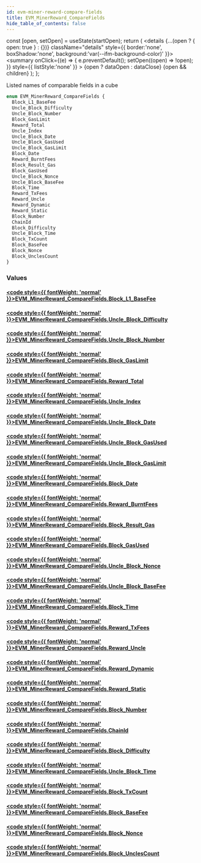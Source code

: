 ```yaml
---
id: evm-miner-reward-compare-fields
title: EVM_MinerReward_CompareFields
hide_table_of_contents: false
---
```







  const [open, setOpen] = useState(startOpen);
  return (
    <details {...(open ? { open: true } : {})} className="details" style={{ border:'none', boxShadow:'none', background:'var(--ifm-background-color)' }}>
      <summary
        onClick={(e) => {
          e.preventDefault();
          setOpen((open) => !open);
        }}
        style={{ listStyle:'none' }}
      >
      {open ? dataOpen : dataClose}
      </summary>
      {open && children}
    </details>
  );
};










Listed names of comparable fields in a cube


```graphql
enum EVM_MinerReward_CompareFields {
  Block_L1_BaseFee
  Uncle_Block_Difficulty
  Uncle_Block_Number
  Block_GasLimit
  Reward_Total
  Uncle_Index
  Uncle_Block_Date
  Uncle_Block_GasUsed
  Uncle_Block_GasLimit
  Block_Date
  Reward_BurntFees
  Block_Result_Gas
  Block_GasUsed
  Uncle_Block_Nonce
  Uncle_Block_BaseFee
  Block_Time
  Reward_TxFees
  Reward_Uncle
  Reward_Dynamic
  Reward_Static
  Block_Number
  ChainId
  Block_Difficulty
  Uncle_Block_Time
  Block_TxCount
  Block_BaseFee
  Block_Nonce
  Block_UnclesCount
}
```




### Values

#### [<code style={{ fontWeight: 'normal' }}>EVM_MinerReward_CompareFields.<b>Block_L1_BaseFee</b></code>](#)  
> 
> 
> 
> 

#### [<code style={{ fontWeight: 'normal' }}>EVM_MinerReward_CompareFields.<b>Uncle_Block_Difficulty</b></code>](#)  
> 
> 
> 
> 

#### [<code style={{ fontWeight: 'normal' }}>EVM_MinerReward_CompareFields.<b>Uncle_Block_Number</b></code>](#)  
> 
> 
> 
> 

#### [<code style={{ fontWeight: 'normal' }}>EVM_MinerReward_CompareFields.<b>Block_GasLimit</b></code>](#)  
> 
> 
> 
> 

#### [<code style={{ fontWeight: 'normal' }}>EVM_MinerReward_CompareFields.<b>Reward_Total</b></code>](#)  
> 
> 
> 
> 

#### [<code style={{ fontWeight: 'normal' }}>EVM_MinerReward_CompareFields.<b>Uncle_Index</b></code>](#)  
> 
> 
> 
> 

#### [<code style={{ fontWeight: 'normal' }}>EVM_MinerReward_CompareFields.<b>Uncle_Block_Date</b></code>](#)  
> 
> 
> 
> 

#### [<code style={{ fontWeight: 'normal' }}>EVM_MinerReward_CompareFields.<b>Uncle_Block_GasUsed</b></code>](#)  
> 
> 
> 
> 

#### [<code style={{ fontWeight: 'normal' }}>EVM_MinerReward_CompareFields.<b>Uncle_Block_GasLimit</b></code>](#)  
> 
> 
> 
> 

#### [<code style={{ fontWeight: 'normal' }}>EVM_MinerReward_CompareFields.<b>Block_Date</b></code>](#)  
> 
> 
> 
> 

#### [<code style={{ fontWeight: 'normal' }}>EVM_MinerReward_CompareFields.<b>Reward_BurntFees</b></code>](#)  
> 
> 
> 
> 

#### [<code style={{ fontWeight: 'normal' }}>EVM_MinerReward_CompareFields.<b>Block_Result_Gas</b></code>](#)  
> 
> 
> 
> 

#### [<code style={{ fontWeight: 'normal' }}>EVM_MinerReward_CompareFields.<b>Block_GasUsed</b></code>](#)  
> 
> 
> 
> 

#### [<code style={{ fontWeight: 'normal' }}>EVM_MinerReward_CompareFields.<b>Uncle_Block_Nonce</b></code>](#)  
> 
> 
> 
> 

#### [<code style={{ fontWeight: 'normal' }}>EVM_MinerReward_CompareFields.<b>Uncle_Block_BaseFee</b></code>](#)  
> 
> 
> 
> 

#### [<code style={{ fontWeight: 'normal' }}>EVM_MinerReward_CompareFields.<b>Block_Time</b></code>](#)  
> 
> 
> 
> 

#### [<code style={{ fontWeight: 'normal' }}>EVM_MinerReward_CompareFields.<b>Reward_TxFees</b></code>](#)  
> 
> 
> 
> 

#### [<code style={{ fontWeight: 'normal' }}>EVM_MinerReward_CompareFields.<b>Reward_Uncle</b></code>](#)  
> 
> 
> 
> 

#### [<code style={{ fontWeight: 'normal' }}>EVM_MinerReward_CompareFields.<b>Reward_Dynamic</b></code>](#)  
> 
> 
> 
> 

#### [<code style={{ fontWeight: 'normal' }}>EVM_MinerReward_CompareFields.<b>Reward_Static</b></code>](#)  
> 
> 
> 
> 

#### [<code style={{ fontWeight: 'normal' }}>EVM_MinerReward_CompareFields.<b>Block_Number</b></code>](#)  
> 
> 
> 
> 

#### [<code style={{ fontWeight: 'normal' }}>EVM_MinerReward_CompareFields.<b>ChainId</b></code>](#)  
> 
> 
> 
> 

#### [<code style={{ fontWeight: 'normal' }}>EVM_MinerReward_CompareFields.<b>Block_Difficulty</b></code>](#)  
> 
> 
> 
> 

#### [<code style={{ fontWeight: 'normal' }}>EVM_MinerReward_CompareFields.<b>Uncle_Block_Time</b></code>](#)  
> 
> 
> 
> 

#### [<code style={{ fontWeight: 'normal' }}>EVM_MinerReward_CompareFields.<b>Block_TxCount</b></code>](#)  
> 
> 
> 
> 

#### [<code style={{ fontWeight: 'normal' }}>EVM_MinerReward_CompareFields.<b>Block_BaseFee</b></code>](#)  
> 
> 
> 
> 

#### [<code style={{ fontWeight: 'normal' }}>EVM_MinerReward_CompareFields.<b>Block_Nonce</b></code>](#)  
> 
> 
> 
> 

#### [<code style={{ fontWeight: 'normal' }}>EVM_MinerReward_CompareFields.<b>Block_UnclesCount</b></code>](#)  
> 
> 
> 
> 



